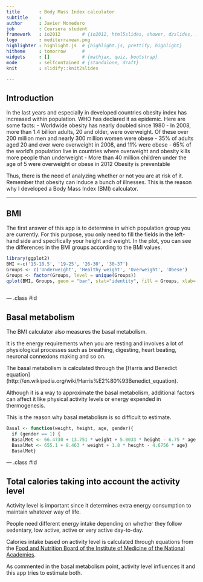 ```yaml
---
title       : Body Mass Index calculator
subtitle    : 
author      : Javier Monedero
job         : Coursera student
framework   : io2012        # {io2012, html5slides, shower, dzslides, ...}
logo        : mediterranean.png
highlighter : highlight.js  # {highlight.js, prettify, highlight}
hitheme     : tomorrow      # 
widgets     : []            # {mathjax, quiz, bootstrap}
mode        : selfcontained # {standalone, draft}
knit        : slidify::knit2slides

---
```


## Introduction
In the last years and especially in developed countries obesity index has increased within population. WHO has declared it as epidemic. Here are some facts:
- Worldwide obesity has nearly doubled since 1980
- In 2008, more than 1.4 billion adults, 20 and older, were overweight. Of these over 200 million men and nearly 300 million women were obese
- 35% of adults aged 20 and over were overweight in 2008, and 11% were obese
- 65% of the world's population live in countries where overweight and obesity kills more people than underweight
- More than 40 million children under the age of 5 were overweight or obese in 2012
Obesity is preventable

Thus, there is the need of analyzing whether or not you are at risk of it. Remember that obesity can induce a bunch of illnesses. This is the reason why I developed a Body Mass Index (BMI) calculator. 

---  

## BMI
The first answer of this app is to determine in which population group you are currently. For this purpose, you only need to fill the fields in the left-hand side and specifically your height and weight. In the plot, you can see the differences in the BMI groups according to the BMI values.

```r
library(ggplot2)
BMI <-c('15-18.5', '19-25', '26-30', '30-37')
Groups <- c('Underweight', 'Healthy weight', 'Overweight', 'Obese')
Groups <- factor(Groups, level = unique(Groups))
qplot(BMI, Groups, geom = "bar", stat="identity", fill = Groups, xlab='BMI', ylab='Groups', main='Body Mass Index areas') + theme_grey(base_size = 18)
  
```

--- .class #id

## Basal metabolism 
The BMI calculator also measures the basal metabolism. 

It is the energy requirements when you are resting and involves a lot of physiological processes such as breathing, digesting, heart beating, neuronal connexions making and so on. 

The basal metabolism is calculated through the [Harris and Benedict equation] (http://en.wikipedia.org/wiki/Harris%E2%80%93Benedict_equation).

Although it is a way to approximate the basal metabolism, additional factors can affect it like physical activity levels or energy expended in thermogenesis. 

This is the reason why basal metabolism is so difficult to estimate.

```r
Basal <- function(weight, height, age, gender){
  if (gender == 1) {
  BasalMet <- 66.4730 + 13.751 * weight + 5.0033 * height - 6.75 * age } else {
  BasalMet <- 655.1 + 9.463 * weight + 1.8 * height - 4.6756 * age}
  BasalMet}
```

--- .class #id

## Total calories taking into account the activity level
Activity level is important since it determines extra energy consumption to maintain whatever way of life. 

People need different energy intake depending on whether they follow sedentary, low active, active or very active day-to-day. 

Calories intake based on activity level is calculated through equations from the  [Food and Nutrition Board of the Institute of Medicine of the National Academies](http://www.iom.edu/About-IOM/Leadership-Staff/Boards/Food-and-Nutrition-Board.aspx). 

As commented in the basal metabolism point, activity level influences it and this app tries to estimate both. 